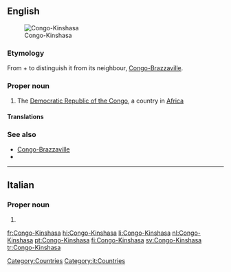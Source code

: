 ==English==
[[File:Democratic Republic of the Congo (orthographic projection).svg|thumb|Congo-Kinshasa]]

===Etymology===
From {{term|Congo}} + {{term|Kinshasa}} to distinguish it from its neighbour, [[Congo-Brazzaville]].

===Proper noun===
{{en-proper noun}}

# The [[Democratic Republic of the Congo]], a country in [[Africa]]

====Translations====
{{trans-see|Congo}}

===See also===
* [[Congo-Brazzaville]]
* {{pedia}}

[[Category:Countries]]

----

==Italian==

===Proper noun===
{{it-proper noun}}

# {{l|en|Congo-Kinshasa}}

[[Category:it:Countries]]

[[fr:Congo-Kinshasa]]
[[hi:Congo-Kinshasa]]
[[li:Congo-Kinshasa]]
[[nl:Congo-Kinshasa]]
[[pt:Congo-Kinshasa]]
[[fi:Congo-Kinshasa]]
[[sv:Congo-Kinshasa]]
[[tr:Congo-Kinshasa]]